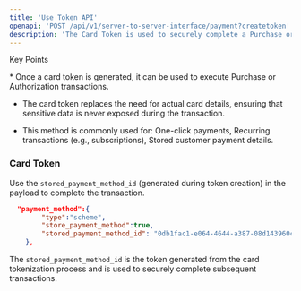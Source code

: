 ```yaml
---
title: 'Use Token API'
openapi: 'POST /api/v1/server-to-server-interface/payment?createtoken'
description: 'The Card Token is used to securely complete a Purchase or Authorization transaction without needing to re-enter sensitive card details. This tokenised approach improves security and user experience.'
---
```


Key Points

<Info>
  * Once a card token is generated, it can be used to execute Purchase or Authorization transactions.

  * The card token replaces the need for actual card details, ensuring that sensitive data is never exposed during the transaction.

  * This method is commonly used for:
    One-click payments,
    Recurring transactions (e.g., subscriptions),
    Stored customer payment details.
</Info>

### Card Token

Use the `stored_payment_method_id` (generated during token creation) in the payload to complete the transaction.

```json Request Example
  "payment_method":{
        "type":"scheme",
        "store_payment_method":true,
        "stored_payment_method_id": "0db1fac1-e064-4644-a387-08d143960c8f"
    },  
```

The `stored_payment_method_id` is the token generated from the card tokenization process and is used to securely complete subsequent transactions.